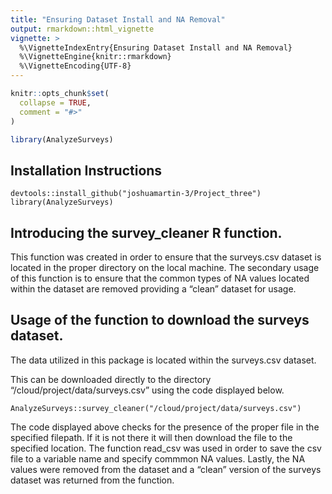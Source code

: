 ```yaml
---
title: "Ensuring Dataset Install and NA Removal"
output: rmarkdown::html_vignette
vignette: >
  %\VignetteIndexEntry{Ensuring Dataset Install and NA Removal}
  %\VignetteEngine{knitr::rmarkdown}
  %\VignetteEncoding{UTF-8}
---
```


```r
knitr::opts_chunk$set(
  collapse = TRUE,
  comment = "#>"
)
```

```r
library(AnalyzeSurveys)
```


## Installation Instructions

```
devtools::install_github("joshuamartin-3/Project_three")
library(AnalyzeSurveys)
```

## Introducing the survey_cleaner R function.

This function was created in order to ensure that the surveys.csv dataset is located in the proper directory on the local machine. The secondary usage of this function is to ensure that the common types of NA values located within the dataset are removed providing a "clean" dataset for usage.

## Usage of the function to download the surveys dataset.

The data utilized in this package is located within the surveys.csv dataset.

This can be downloaded directly to the directory "/cloud/project/data/surveys.csv" using the code displayed below.

```
AnalyzeSurveys::survey_cleaner("/cloud/project/data/surveys.csv")
```

The code displayed above checks for the presence of the proper file in the specified filepath. If it is not there it will then download the file to the specified location. The function read_csv was used in order to save the csv file to a variable name and specify commmon NA values. Lastly, the NA values were removed from the dataset and a "clean" version of the surveys dataset was returned from the function.


